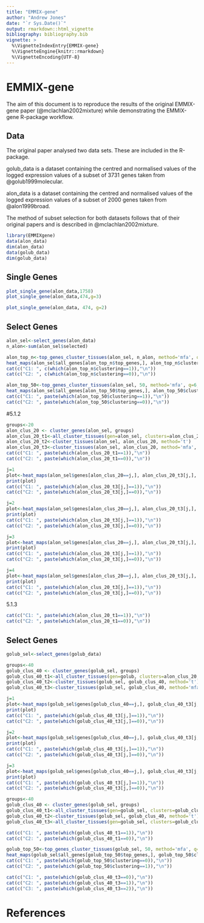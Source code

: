 ```yaml
---
title: "EMMIX-gene"
author: "Andrew Jones"
date: "`r Sys.Date()`"
output: rmarkdown::html_vignette
bibliography: bibliography.bib
vignette: >
  %\VignetteIndexEntry{EMMIX-gene}
  %\VignetteEngine{knitr::rmarkdown}
  %\VignetteEncoding{UTF-8}
---
```


# EMMIX-gene 
The aim of this document is to reproduce the results of the original EMMIX-gene paper (@mclachlan2002mixture) while demonstrating the EMMIX-gene R-package workflow.


## Data
The original paper analysed two data sets. These are included in the R-package. 

golub_data is a dataset containing the centred and normalised values of the logged expression values of a subset of 3731 genes taken from @golub1999molecular.

alon_data is a dataset containing the centred and normalised values of the logged expression values of a subset of 2000 genes taken from @alon1999broad.

The method of subset selection for both datasets follows that of their original papers and is described in @mclachlan2002mixture.

```r
library(EMMIXgene)
data(alon_data)
dim(alon_data)
data(golub_data)
dim(golub_data)

```

## Single Genes

```r
plot_single_gene(alon_data,1758) 
plot_single_gene(alon_data,474,g=3) 
```

```r
plot_single_gene(alon_data, 474, g=2) 
```

## Select Genes
```r
alon_sel<-select_genes(alon_data)
n_alon<-sum(alon_sel$selected)
```

```r
alon_top_n<-top_genes_cluster_tissues(alon_sel, n_alon, method='mfa', q=6, g=2)
heat_maps(alon_sel$all_genes[alon_top_n$top_genes,], alon_top_n$clustering)
cat(c("C1: ", c(which(alon_top_n$clustering==1)),"\n"))
cat(c("C2: ", c(which(alon_top_n$clustering==0)),"\n"))
```


```r
alon_top_50<-top_genes_cluster_tissues(alon_sel, 50, method='mfa', q=6, g=2)
heat_maps(alon_sel$all_genes[alon_top_50$top_genes,], alon_top_50$clustering)
cat(c("C1: ", paste(which(alon_top_50$clustering==1)),"\n"))
cat(c("C2: ", paste(which(alon_top_50$clustering==0)),"\n"))
```


#5.1.2
```r
groups<-20
alon_clus_20 <- cluster_genes(alon_sel, groups)
alon_clus_20_t1<-all_cluster_tissues(gen=alon_sel, clusters=alon_clus_20, q=6, G=2)
alon_clus_20_t2<-cluster_tissues(alon_sel, alon_clus_20, method='t')
alon_clus_20_t3<-cluster_tissues(alon_sel, alon_clus_20, method='mfa', q=4, G=2)
cat(c("C1: ", paste(which(alon_clus_20_t1==1)),"\n"))
cat(c("C2: ", paste(which(alon_clus_20_t1==0)),"\n"))

```


```r
j=1
plot<-heat_maps(alon_sel$genes[alon_clus_20==j,], alon_clus_20_t3[j,], paste0("Genes from Group G",j))
print(plot)
cat(c("C1: ", paste(which(alon_clus_20_t3[j,]==1)),"\n"))
cat(c("C2: ", paste(which(alon_clus_20_t3[j,]==0)),"\n"))
```

```r
j=2
plot<-heat_maps(alon_sel$genes[alon_clus_20==j,], alon_clus_20_t3[j,], paste0("Genes from Group G",j))
print(plot)
cat(c("C1: ", paste(which(alon_clus_20_t3[j,]==1)),"\n"))
cat(c("C2: ", paste(which(alon_clus_20_t3[j,]==0)),"\n"))
```

```r
j=3
plot<-heat_maps(alon_sel$genes[alon_clus_20==j,], alon_clus_20_t3[j,], paste0("Genes from Group G",j))
print(plot)
cat(c("C1: ", paste(which(alon_clus_20_t3[j,]==1)),"\n"))
cat(c("C2: ", paste(which(alon_clus_20_t3[j,]==0)),"\n"))
```


```r
j=4
plot<-heat_maps(alon_sel$genes[alon_clus_20==j,], alon_clus_20_t3[j,], paste0("Genes from Group G",j))
print(plot)
cat(c("C1: ", paste(which(alon_clus_20_t3[j,]==1)),"\n"))
cat(c("C2: ", paste(which(alon_clus_20_t3[j,]==0)),"\n"))
```


5.1.3
```r
cat(c("C1: ", paste(which(alon_clus_20_t1==1)),"\n"))
cat(c("C2: ", paste(which(alon_clus_20_t1==0)),"\n"))
```



## Select Genes
```r
golub_sel<-select_genes(golub_data)
```



```r
groups<-40
golub_clus_40 <- cluster_genes(golub_sel, groups)
golub_clus_40_t1<-all_cluster_tissues(gen=golub, clusters=alon_clus_20, q=8, G=2)
golub_clus_40_t2<-cluster_tissues(golub_sel, golub_clus_40, method='t')
golub_clus_40_t3<-cluster_tissues(golub_sel, golub_clus_40, method='mfa', q=4)
```


```r
j=1
plot<-heat_maps(golub_sel$genes[golub_clus_40==j,], golub_clus_40_t3[j,], paste0("Genes from Group G",j))
print(plot)
cat(c("C1: ", paste(which(golub_clus_40_t3[j,]==1)),"\n"))
cat(c("C2: ", paste(which(golub_clus_40_t3[j,]==0)),"\n"))
```

```r
j=2
plot<-heat_maps(golub_sel$genes[golub_clus_40==j,], golub_clus_40_t3[j,], paste0("Genes from Group G",j))
print(plot)
cat(c("C1: ", paste(which(golub_clus_40_t3[j,]==1)),"\n"))
cat(c("C2: ", paste(which(golub_clus_40_t3[j,]==0)),"\n"))
```

```r
j=3
plot<-heat_maps(golub_sel$genes[golub_clus_40==j,], golub_clus_40_t3[j,], paste0("Genes from Group G",j))
print(plot)
cat(c("C1: ", paste(which(golub_clus_40_t3[j,]==1)),"\n"))
cat(c("C2: ", paste(which(golub_clus_40_t3[j,]==0)),"\n"))
```


```r
groups<-40
golub_clus_40 <- cluster_genes(golub_sel, groups)
golub_clus_40_t1<-all_cluster_tissues(gen=golub_sel, clusters=golub_clus_40, q=8, G=2)
golub_clus_40_t2<-cluster_tissues(golub_sel, golub_clus_40, method='t')
golub_clus_40_t3<-all_cluster_tissues(gen=golub_sel, clusters=golub_clus_40, q=6, G=3)
```


```r
cat(c("C1: ", paste(which(golub_clus_40_t1==1)),"\n"))
cat(c("C2: ", paste(which(golub_clus_40_t1==0)),"\n"))
```

```r
golub_top_50<-top_genes_cluster_tissues(golub_sel, 50, method='mfa', q=8, g=2)
heat_maps(golub_sel$all_genes[golub_top_50$top_genes,], golub_top_50$clustering)
cat(c("C1: ", paste(which(golub_top_50$clustering==0)),"\n"))
cat(c("C2: ", paste(which(golub_top_50$clustering==1)),"\n"))

```

```r
cat(c("C1: ", paste(which(golub_clus_40_t3==0)),"\n"))
cat(c("C2: ", paste(which(golub_clus_40_t3==1)),"\n"))
cat(c("C3: ", paste(which(golub_clus_40_t3==2)),"\n"))
```


# References